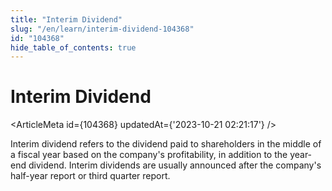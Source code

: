 ```yaml
---
title: "Interim Dividend"
slug: "/en/learn/interim-dividend-104368"
id: "104368"
hide_table_of_contents: true
---
```



# Interim Dividend

<ArticleMeta id={104368} updatedAt={'2023-10-21 02:21:17'} />
<div className='border-solid border-b border-t-0 my-4 border-[var(--ifm-color-gray-300)]' />

Interim dividend refers to the dividend paid to shareholders in the middle of a fiscal year based on the company's profitability, in addition to the year-end dividend. Interim dividends are usually announced after the company's half-year report or third quarter report.

